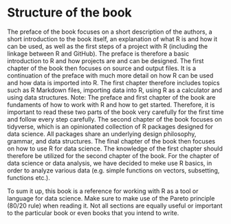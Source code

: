 # Structure of the book

The preface of the book focuses on a short description of the authors, a short introduction to the book itself, an explanation of what R is and how it can be used, as well as the first steps of a project with R (including the linkage between R and GitHub). The preface is therefore a basic introduction to R and how projects are and can be designed. The first chapter of the book then focuses on source and output files. It is a continuation of the preface with much more detail on how R can be used and how data is imported into R. The first chapter therefore includes topics such as R Markdown files, importing data into R, using R as a calculator and using data structures. Note: The preface and first chapter of the book are fundaments of how to work with R and how to get started. Therefore, it is important to read these two parts of the book very carefully for the first time and follow every step carefully. The second chapter of the book focuses on tidyverse, which is an opinionated collection of R packages designed for data science. All packages share an underlying design philosophy, grammar, and data structures. The final chapter of the book then focuses on how to use R for data science. The knowledge of the first chapter should therefore be utilized for the second chapter of the book. For the chapter of data science or data analysis, we have decided to meke use R basics, in order to analyze various data (e.g. simple functions on vectors, subsetting, functions etc.). 

To sum it up, this book is a reference for working with R as a tool or language for data science. Make sure to make use of the Pareto principle (80/20 rule) when reading it. Not all sections are equally useful or important to the particular book or even books that you intend to write.